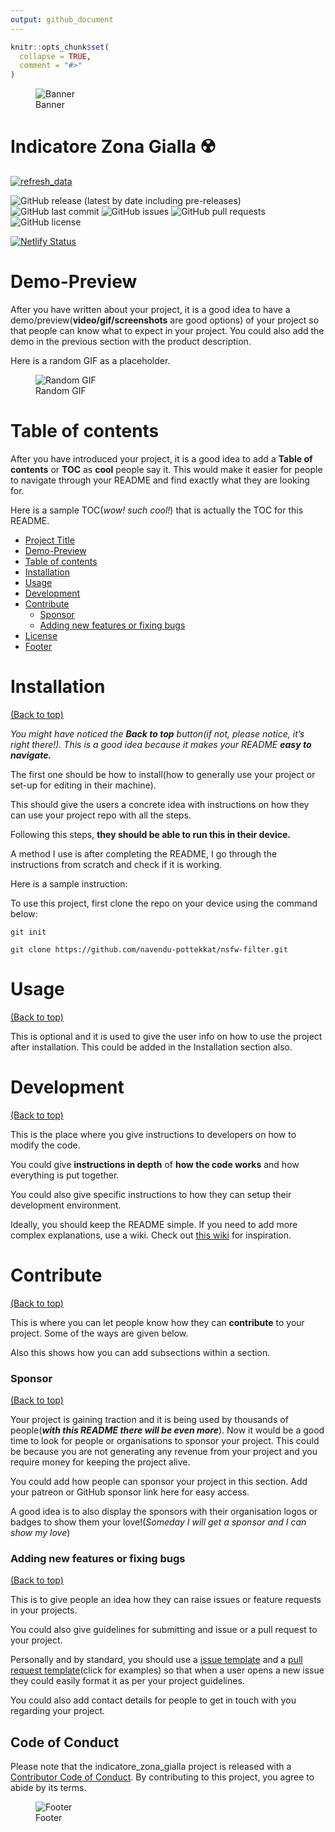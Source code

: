 ```yaml
---
output: github_document
---
```


<!-- README.md is generated from README.Rmd. Please edit that file -->

```r
knitr::opts_chunk$set(
  collapse = TRUE,
  comment = "#>"
)
```

<!-- Add banner here -->
![Banner](img/banner_design.png)

# Indicatore Zona Gialla ☢️

<!-- badges: start -->

[![refresh_data](https://github.com/Data-Network-Lab/indicatore_zona_gialla/actions/workflows/main.yml/badge.svg?branch=main)](https://github.com/Data-Network-Lab/indicatore_zona_gialla/actions/workflows/main.yml)

![GitHub release (latest by date including pre-releases)](https://img.shields.io/github/v/release/Data-Network-Lab/indicatore_zona_gialla?style=plastic?include_prereleases)
![GitHub last commit](https://img.shields.io/github/last-commit/Data-Network-Lab/indicatore_zona_gialla?style=plastic)
![GitHub issues](https://img.shields.io/github/issues/Data-Network-Lab/indicatore_zona_gialla?style=plastic)
![GitHub pull requests](https://img.shields.io/github/issues-pr/Data-Network-Lab/indicatore_zona_gialla?style=plastic)
![GitHub license](https://img.shields.io/github/license/Data-Network-Lab/indicatore_zona_gialla?style=plastic)

[![Netlify Status](https://api.netlify.com/api/v1/badges/acef2cd8-681c-43ac-85e2-4df1346cc5cd/deploy-status)](https://app.netlify.com/sites/upbeat-hoover-0a460a/deploys)
<!-- badges: end -->

<!-- Describe your project in brief -->

# Demo-Preview

<!-- Add a demo for your project -->

After you have written about your project, it is a good idea to have a demo/preview(**video/gif/screenshots** are good options) of your project so that people can know what to expect in your project. You could also add the demo in the previous section with the product description.

Here is a random GIF as a placeholder.

![Random GIF](https://media.giphy.com/media/ZVik7pBtu9dNS/giphy.gif)

# Table of contents

After you have introduced your project, it is a good idea to add a **Table of contents** or **TOC** as **cool** people say it. This would make it easier for people to navigate through your README and find exactly what they are looking for.

Here is a sample TOC(*wow! such cool!*) that is actually the TOC for this README.

- [Project Title](#project-title)
- [Demo-Preview](#demo-preview)
- [Table of contents](#table-of-contents)
- [Installation](#installation)
- [Usage](#usage)
- [Development](#development)
- [Contribute](#contribute)
    - [Sponsor](#sponsor)
    - [Adding new features or fixing bugs](#adding-new-features-or-fixing-bugs)
- [License](#license)
- [Footer](#footer)

# Installation
[(Back to top)](#table-of-contents)

*You might have noticed the **Back to top** button(if not, please notice, it's right there!). This is a good idea because it makes your README **easy to navigate.*** 

The first one should be how to install(how to generally use your project or set-up for editing in their machine).

This should give the users a concrete idea with instructions on how they can use your project repo with all the steps.

Following this steps, **they should be able to run this in their device.**

A method I use is after completing the README, I go through the instructions from scratch and check if it is working.

Here is a sample instruction:

To use this project, first clone the repo on your device using the command below:

```git init```

```git clone https://github.com/navendu-pottekkat/nsfw-filter.git```

# Usage
[(Back to top)](#table-of-contents)

This is optional and it is used to give the user info on how to use the project after installation. This could be added in the Installation section also.

# Development
[(Back to top)](#table-of-contents)

This is the place where you give instructions to developers on how to modify the code.

You could give **instructions in depth** of **how the code works** and how everything is put together.

You could also give specific instructions to how they can setup their development environment.

Ideally, you should keep the README simple. If you need to add more complex explanations, use a wiki. Check out [this wiki](https://github.com/navendu-pottekkat/nsfw-filter/wiki) for inspiration.

# Contribute
[(Back to top)](#table-of-contents)

This is where you can let people know how they can **contribute** to your project. Some of the ways are given below.

Also this shows how you can add subsections within a section.

### Sponsor
[(Back to top)](#table-of-contents)

Your project is gaining traction and it is being used by thousands of people(***with this README there will be even more***). Now it would be a good time to look for people or organisations to sponsor your project. This could be because you are not generating any revenue from your project and you require money for keeping the project alive.

You could add how people can sponsor your project in this section. Add your patreon or GitHub sponsor link here for easy access.

A good idea is to also display the sponsors with their organisation logos or badges to show them your love!(*Someday I will get a sponsor and I can show my love*)

### Adding new features or fixing bugs
[(Back to top)](#table-of-contents)

This is to give people an idea how they can raise issues or feature requests in your projects. 

You could also give guidelines for submitting and issue or a pull request to your project.

Personally and by standard, you should use a [issue template](https://github.com/navendu-pottekkat/nsfw-filter/blob/master/ISSUE_TEMPLATE.md) and a [pull request template](https://github.com/navendu-pottekkat/nsfw-filter/blob/master/PULL_REQ_TEMPLATE.md)(click for examples) so that when a user opens a new issue they could easily format it as per your project guidelines.

You could also add contact details for people to get in touch with you regarding your project.

## Code of Conduct
  
  Please note that the indicatore_zona_gialla project is released with a [Contributor Code of Conduct](https://contributor-covenant.org/version/2/0/CODE_OF_CONDUCT.html). By contributing to this project, you agree to abide by its terms.


<!-- Add the footer here -->

![Footer](https://github.com/navendu-pottekkat/awesome-readme/blob/master/fooooooter.png)

